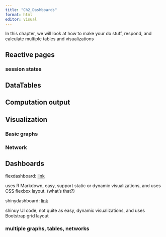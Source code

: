```yaml
---
title: "Ch2_Dashboards"
format: html
editor: visual
---
```


In this chapter, we will look at how to make your do stuff, respond, and calculate multiple tables and visualizations

## Reactive pages

### session states

## DataTables

## Computation output

## Visualization

### Basic graphs

### Network

## Dashboards

flexdashboard: [link](https://pkgs.rstudio.com/flexdashboard/articles/flexdashboard.html "dashboard basics")

uses R Markdown, easy, support static or dynamic visualizations, and uses CSS flexbox layout. (what's that?)

shinydashboard: [link](https://rstudio.github.io/shinydashboard/get_started.html "shiny dashboard")

shinuy UI code, not quite as easy, dynamic visualizations, and uses Bootstrap grid layout

### multiple graphs, tables, networks
